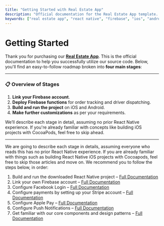 ```yaml
---
title: "Getting Started with Real Estate App"
description: "Official documentation for the Real Estate App template. Learn how to link your Firebase account, deploy Firebase functions, build and run the project on iOS and Android, and make further customizations."
keywords: ["real estate app", "react native", "firebase", "ios", "android", "cocoapods", "stripe", "apple pay", "push notifications"]
---
```



# Getting Started 

Thank you for purchasing our [**Real Estate App**](https://instamobile.io/app-templates/real-estate-app-template-react-native/). This is the official documentation to help you successfully utilize our source code. Below, you'll find an easy-to-follow roadmap broken into **four main stages**:

---

### 📋 Overview of Stages


1. **Link your Firebase account**.
2. **Deploy Firebase functions** for order tracking and driver dispatching.
3. **Build and run the project** on iOS and Android.
4. **Make further customizations** as per your requirements.

We’ll describe each stage in detail, assuming no prior React Native experience. If you're already familiar with concepts like building iOS projects with CocoaPods, feel free to skip ahead.

---

We are going to describe each stage in details, assuming everyone who reads this has no prior React Native experience. If you are already familiar with things such as building React Native iOS projects with Cocoapods, feel free to skip those articles and move on. We recommend you to follow the steps below, in order: 
1. Build and run the downloaded React Native project – [Full Documentation](/docs/getting-started-with-react-native)
2. Link your own Firebase account – [Full Documentation](/docs/getting-started-with-react-native) 
3. Configure Facebook Login – [Full Documentation](/docs/getting-started-with-react-native)
4. Configure payments by setting up your Stripe account – [Full Documentation](/docs/getting-started-with-react-native) 
5. Configure Apple Pay – [Full Documentation](/docs/getting-started-with-react-native) 
6. Configure Push Notifications – [Full Documentation](/docs/getting-started-with-react-native) 
7. Get familiar with our core components and design patterns – [Full Documentation](/docs/getting-started-with-react-native) 

